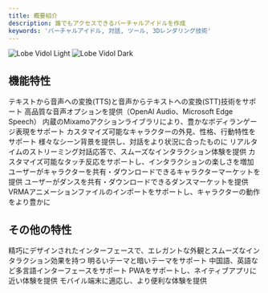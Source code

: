 ```yaml
---
title: 概要紹介
description: 誰でもアクセスできるバーチャルアイドルを作成
keywords: 'バーチャルアイドル, 対話, ツール, 3Dレンダリング技術'
---
```


<img
className="block dark:hidden"
src="/images/intro.png"
alt="Lobe Vidol Light"
/> <img
className="hidden dark:block"
src="/images/intro.png"
alt="Lobe Vidol Dark"
/>

## 機能特性

<CardGroup cols={2}>
  <Card title="音声変換" icon="microphone">
    テキストから音声への変換(TTS)と音声からテキストへの変換(STT)技術をサポート
  </Card>
  <Card title="多様な音源" icon="volume-high">
    高品質な音声オプションを提供（OpenAI Audio、Microsoft Edge Speech）
  </Card>
  <Card title="動作ポーズ" icon="person-walking">
    内蔵のMixamoアクションライブラリにより、豊かなボディランゲージ表現をサポート
  </Card>
  <Card title="キャラクター編集" icon="user-pen">
    カスタマイズ可能なキャラクターの外見、性格、行動特性をサポート
  </Card>
  <Card title="背景設定" icon="image">
    様々なシーン背景を提供し、対話をより状況に合ったものに
  </Card>
  <Card title="ストリーミング応答" icon="comments">
    リアルタイムのストリーミング対話応答で、スムーズなインタラクション体験を提供
  </Card>
  <Card title="タッチインタラクション" icon="hand-pointer">
    カスタマイズ可能なタッチ反応をサポートし、インタラクションの楽しさを増加
  </Card>
  <Card title="キャラクターマーケット" icon="store">
    ユーザーがキャラクターを共有・ダウンロードできるキャラクターマーケットを提供
  </Card>
  <Card title="ダンスマーケット" icon="music">
    ユーザーがダンスを共有・ダウンロードできるダンスマーケットを提供
  </Card>
  <Card title="キャラクターアニメーション" icon="film">
    VRMAアニメーションファイルのインポートをサポートし、キャラクターの動作をより豊かに
  </Card>
</CardGroup>

## その他の特性

<CardGroup cols={2}>
  <Card title="エレガントなインターフェース" icon="palette">
    精巧にデザインされたインターフェースで、エレガントな外観とスムーズなインタラクション効果を持つ
  </Card>
  <Card title="テーマサポート" icon="moon">
    明るいテーマと暗いテーマをサポート
  </Card>
  <Card title="多言語" icon="language">
    中国語、英語など多言語インターフェースをサポート
  </Card>
  <Card title="PWAサポート" icon="mobile">
    PWAをサポートし、ネイティブアプリに近い体験を提供
  </Card>
  <Card title="モバイル適応" icon="mobile">
    モバイル端末に適応し、より便利な体験を提供
  </Card>
</CardGroup>

